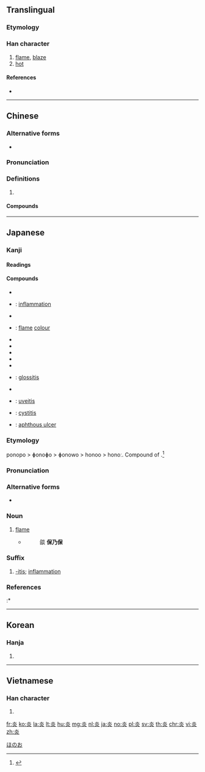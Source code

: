 {{also|焱}}
==Translingual==

===Etymology===
{{Han compound|火|火|t2=fire|ls=ic}}

===Han character===
{{Han char|rn=86|rad=火|as=04|sn=8|four=90809|canj=FF|ids=⿱火火}}

# [[flame]], [[blaze]]
# [[hot]]

====References====
* {{Han ref|kx=0667.130|dkj=18910|dj=1076.210|hdz=32193.060|uh=708E|ud=28814|bh=AAA2|bd=43682}}

----

==Chinese==
{{zh-forms}}

===Alternative forms===
* {{zh-l|炏}}

===Pronunciation===
{{zh-pron
|m=yán
|c=jim4
|h=pfs=yàm/yam
|mn=iām
|mc=y
|oc=y
|ma=
|cat=n,a
}}

===Definitions===
# {{rfdef|lang=zh}}

====Compounds====
{{der3|title=Compounds
|{{zh-l|炎帝}}
|{{zh-l|炎旱}}
|{{zh-l|炎黃}}
|{{zh-l|炎涼}}
|{{zh-l|炎涼世態}}
|{{zh-l|炎熱}}
|{{zh-l|炎日}}
|{{zh-l|炎暑}}
|{{zh-l|炎天}}
|{{zh-l|炎夏}}
|{{zh-l|炎炎}}
|{{zh-l|炎焰}}
|{{zh-l|炎陽}}
|{{zh-l|炎症|inflammation}}
|{{zh-l|膀胱炎|cystitis}}
}}

----

==Japanese==

===Kanji===
{{ja-kanji|grade=c|rs=火04}}

====Readings====
{{ja-readings|goon=[[えん]] (en)|kanon=[[えん]] (en)|kun=[[ほのお]] (honō), [[もえる]] (moeru)}}

====Compounds====
{{der-top|Compounds}}
* {{ja-r|炎暑|えんしょ}}
* {{ja-r|炎症|えんしょう}}: [[inflammation]]
* {{ja-r|炎上|えんじょう}}
* {{ja-r|炎色|えんしょく}}: [[flame]] [[colour]]
* {{ja-r|炎帝|えんてい}}
* {{ja-r|炎天|えんてん}}
* {{ja-r|炎涼|えんりょう}}
* {{ja-r|火炎|かえん}}
* {{ja-r|気炎|きえん}}
* {{ja-r|舌炎|ぜつえん}}: [[glossitis]]
* {{ja-r|虫垂炎|ちゅうすいえん}}
* {{ja-r|葡萄膜炎|ぶどうまくえん}}: [[uveitis]]
* {{ja-r|膀胱炎|ぼうこうえん}}: [[cystitis]]
* {{ja-r|口内炎|こうないえん}}: [[aphthous ulcer]]
{{der-bottom}}

{{wikipedia|lang=ja}}
{{ja-kanjitab|ほのお|yomi=k}}

===Etymology===
ponopo > ɸonoɸo > ɸonowo > honoo > honoː. Compound of {{compound|火|tr1=ho|t1=fire|の|tr2=no|t2=possessive particle|穂|tr3=ho|t3=ear, head|lang=ja|sort=ほのお}}.<ref name="DJR">{{R:Daijirin}}</ref>

===Pronunciation===
{{ja-pron|yomi=k|ほのお|acc=1|acc_ref=DJR,NHK|acc2=2|acc2_ref=NHK}}

===Alternative forms===
* {{ja-l|焰}}

===Noun===
{{ja-noun|ほのお|hhira=ほのほ}}

# [[flame]]
#* {{RQ:Konkōmyō Saishōōkyō Ongi|5 (front)}}
#*: 燄 '''保乃保'''

===Suffix===
{{ja-pos|えん|suffix}}

# {{lb|ja|medicine|sort=えん}} [[-itis]]; [[inflammation]]

===References===
<references/>
:* {{R:Konkōmyō Saishōōkyō Ongi}}

[[Category:ja:Fire|ほのお]]

----

==Korean==

===Hanja===
{{ko-hanja|hangeul=[[염]]|eumhun=|rv=yeom|mr=yŏm|y=yem}}

# {{defn|lang=ko|sort=火04}}

----

==Vietnamese==

===Han character===
{{vi-hantu|[[viêm]], [[văn]]|rs=火04}}

# {{defn|lang=vi|sort=火04}}

[[fr:炎]]
[[ko:炎]]
[[la:炎]]
[[lt:炎]]
[[hu:炎]]
[[mg:炎]]
[[nl:炎]]
[[ja:炎]]
[[no:炎]]
[[pl:炎]]
[[sv:炎]]
[[th:炎]]
[[chr:炎]]
[[vi:炎]]
[[zh:炎]]